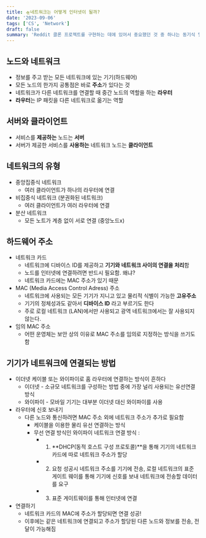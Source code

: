```yaml
---
title: 🛸네트워크는 어떻게 인터넷이 될까?
date: '2023-09-06'
tags: ['CS', 'Network']
draft: false
summary: 'Reddit 클론 프로젝트를 구현하는 데에 있어서 중요했던 것 중 하나는 동기식 및 비동기식 데이터 처리에 익숙해지는 것이었다.'
---
```


## 노드와 네트워크

- 정보를 주고 받는 모든 네트워크에 있는 기기(하드웨어)
- 모든 노드의 한가지 공통점은 바로 **주소**가 있다는 것
- 네트워크가 다른 네트워크를 연결할 때 중간 노드의 역할을 하는 **라우터**
- **라우터**는 IP 패킷을 다른 네트워크로 옮기는 역할

## 서버와 클라이언트

- 서비스를 **제공하는** 노드는 **서버**
- 서버가 제공한 서비스를 **사용하는** 네트워크 노드는 **클라이언트**

## 네트워크의 유형

- 중앙집중식 네트워크
  - 여러 클라이언트가 하나의 라우터에 연결
- 비집중식 네트워크 (분권화된 네트워크)
  - 여러 클라이언트가 여러 라우터에 연결
- 분산 네트워크
  - 모든 노트가 계층 없이 서로 연결 (중앙노드x)

## 하드웨어 주소

- 네트워크 카드
  - 네트워크에 디바이스 ID를 제공하고 **기기와 네트워크 사이의 연결을 처리**함
  - 노드를 인터넷에 연결하려면 반드시 필요함. 왜냐?
  - 네트워크 카드에는 MAC 주소가 있기 때문
- MAC (Media Access Control Adress) 주소
  - 네트워크에 사용되는 모든 기기가 지니고 있고 물리적 식별이 가능한 **고유주소**
  - 기기의 정체성과도 같아서 **디바이스 ID** 라고 부르기도 한다
  - 주로 로컬 네트워크 (LAN)에서만 사용되고 광역 네트워크에서는 잘 사용되지 않는다.
- 임의 MAC 주소
  - 어떤 운영체는 보안 상의 이유로 MAC 주소를 임의로 지정하는 방식을 쓰기도 함

## 기기가 네트워크에 연결되는 방법

- 이더넷 케이블 또는 와이파이로 홈 라우터에 연결하는 방식이 흔하다
  - 이더넷 - 소규모 네트워크를 구성하는 방법 중에 가장 널리 사용되는 유선연결방식
  - 와이파이 - 모바일 기기는 대부분 이더넷 대신 와이파이를 사용
- 라우터에 신호 보내기
  - 다른 노드와 통신하려면 MAC 주소 외에 네트워크 주소가 추가로 필요함
    - 케이블을 이용한 물리 유선 연결하는 방식
    - 무선 연결 방식인 와이파이 네트워크 연결 방식 :
      - 1.  **DHCP(동적 호스트 구성 프로토콜)**을 통해 기기의 네트워크 카드에 따로 네트워크 주소가 할당
      - 2. 요청 성공시 네트워크 주소를 기기에 전송, 로컬 네트워크의 표준 게이트 웨이를 통해 기기에 신호를 보내 네트워크에 전송할 데이터를 요구
      - 3. 표준 게이트웨이를 통해 인터넷에 연결
- 연결하기
  - 네트워크 카드의 MAC에 주소가 할당되면 연결 성공!
  - 이후에는 같은 네트워크에 연결되고 주소가 할당된 다른 노드와 정보를 전송, 전달이 가능해짐
